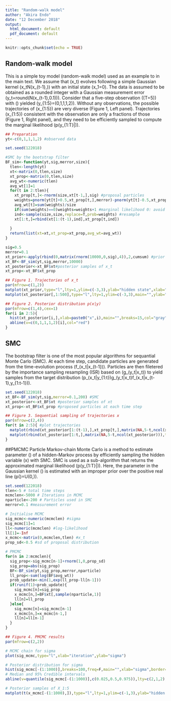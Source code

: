 ---
title: "Random-walk model"
author: "Akira Endo"
date: "12 December 2018"
output:
  html_document: default
  pdf_document: default
---

```{r setup, include=FALSE}
knitr::opts_chunk$set(echo = TRUE)
```

## Random-walk model
This is a simple toy model (random-walk model) used as an example to in the main text. We assume that \(x_t\) evolves following a simple Gaussian kernel \(x_t\sim \mathcal N(x_{t-1},\sigma)\) with an initial state \(x_1=0\). The data is assumed to be obtained as a rounded integer with a Gaussian measurement error \(y_t=round(\mathcal N(x_{t-1},0.1))\). Consider that a five-step observation (\(T=5\)) with \(\sigma=0.5\) yielded \(y_{1:5}=(0,1,1,1,2)\). Without any observations, the possible trajectories of \(x_{1:5}\) are very diverse (Figure 1, Left panel). Trajectories \(x_{1:5}\) consistent with the observation are only a fractions of those (Figure 1, Right panel), and they need to be efficiently sampled to compute the marginal likelihood \(p(y_{1:T}|\sigma)\).

```{r prep}
## Preparation
yt<-c(0,1,1,1,2) #observed data

set.seed(122018)

#SMC by the bootstrap filter
BF_sim<-function(yt,sig,merror,size){
  tlen<-length(yt)
  xt<-matrix(0,tlen,size)
  xt_prop<-matrix(0,tlen,size)
  avg_wt<-numeric(tlen)
  avg_wt[1]=1
  for(t in 2:tlen){
    xt_prop[t,]<-rnorm(size,xt[t-1,],sig) #proposal particles
    weights=pnorm(yt[t]+0.5,xt_prop[t,],merror)-pnorm(yt[t]-0.5,xt_prop[t,],merror) #weighted by p(yt|xt_prop)
    avg_wt[t]=sum(weights)/size
    if(sum(weights)==0)weights=weights+1 #marginal likelihood 0: avoid error in sample() below due to weights=0
    ind<-sample(size,size,replace=T,prob=weights) #resample
    xt[1:t,]=rbind(xt[1:(t-1),ind],xt_prop[t,ind])
    
  }
  return(list(xt=xt,xt_prop=xt_prop,avg_wt=avg_wt))
}

sig=0.5
merror=0.1
xt_prior<-apply(rbind(0,matrix(rnorm(10000,0,sig),4)),2,cumsum) #prior samples of xt
xt_BF<-BF_sim(yt,sig,merror,10000)
xt_posterior<-xt_BF$xt#posterior samples of x_t
xt_prop<-xt_BF$xt_prop
```

```{r plot-traj, fig.width=8,fig.height=4}
## Figure 1. Trajectories of x_t
par(mfrow=c(1,2))
matplot(xt_prior,type="l",lty=1,ylim=c(-3,3),ylab="hidden state",xlab="time")
matplot(xt_posterior[,1:500],type="l",lty=1,ylim=c(-3,3),main="",ylab="hidden state",xlab="time")
```
```{r plot-pos, fig.width=12,fig.height=3}
## Figure 2. Posterior distribution p(x|y)
par(mfrow=c(1,4),cex=1)
for(i in 2:5){
  hist(xt_posterior[i,],xlab=paste0("x",i),main="",breaks=15,col="gray",freq=F,ylim=c(0,2))
  abline(v=c(0,1,1,1,2)[i],col="red")
}


```

## SMC
The bootstrap filter is one of the most popular algorithms for sequantial Monte Carlo (SMC). At each time step, candidate particles are generated from the time-evolution process \(f_\theta(x_t|x_{t-1})\). Particles are then filetered by the importance sampling resampling (ISR) based on \(g_\theta(y_t|x_t)\) to yield samples from the target distribution \(p_\theta(x_t|y_{1:t})\propto g_\theta(y_t|x_t)f_\theta(x_t|x_{t-1},y_{1:t-1})\).

```{r smc}
set.seed(122018)
xt_BF<-BF_sim(yt,sig,merror=0.1,200) #SMC
xt_posterior<-xt_BF$xt #posterior samples of xt
xt_prop<-xt_BF$xt_prop #proposed particles at each time step
```
```{r plot-smc, fig.width=12, fig.height=6}
## Figure 3. Sequential sampling of trajectories x
par(mfrow=c(2,4))
for(t in 2:5){ #plot trajectories
  matplot(rbind(xt_posterior[1:(t-1),],xt_prop[t,],matrix(NA,5-t,ncol(xt_posterior))),type="l",lty=1,ylim=c(-1,3),ylab="hidden state",xlab="time")
  matplot(rbind(xt_posterior[1:t,],matrix(NA,5-t,ncol(xt_posterior))),type="l",lty=1,ylim=c(-1,3),ylab="hidden state",xlab="time")
}

```

##PMCMC
Particle Markov-chain Monte Carlo is a method to estimate parameter \(\theta\) of a hidden-Markov process by efficiently sampling the hidden variable \(x\) with SMC. SMC is used as a sub-algorithm that returns the approximated marginal likelihood \(\hat p(y_{1:T}|\theta)\). Here, the parameter in the Gaussian kernel \(\sigma\) is estimated with an improper prior over the positive real line \(p(\sigma)=\mathcal U(0,\infty)\).

```{r pmcmc}
set.seed(122018)
tlen<-5 # total time steps
mcmclen<-5000 # Iterations in MCMC
nparticle<-200 # Particles used in SMC 
merror=0.1 #measurement error

# Initialise MCMC
sig_mcmc<-numeric(mcmclen) #sigma 
sig_mcmc[1]=1
ll<-numeric(mcmclen) #log-likelihood
ll[1]=-Inf
x_mcmc<-matrix(0,mcmclen,tlen) #x_t
prop_sd<-0.5 #sd of proposal distribution

# PMCMC
for(n in 2:mcmclen){
  sig_prop<-sig_mcmc[n-1]+rnorm(1,0,prop_sd)
  sig_prop=abs(sig_prop)
  BF<-BF_sim(yt,sig_prop,merror,nparticle)
  ll_prop<-sum(log(BF$avg_wt))
  prob_update<-min(1,exp(ll_prop-ll[n-1]))
  if(runif(1)<prob_update){
    sig_mcmc[n]=sig_prop
    x_mcmc[n,]=BF$xt[,sample(nparticle,1)]
    ll[n]=ll_prop
  }else{
    sig_mcmc[n]=sig_mcmc[n-1]
    x_mcmc[n,]=x_mcmc[n-1,]
    ll[n]=ll[n-1]
  }
}
```
```{r plot-pmcmc, fig.width=12, fig.height=8}
## Figure 4. PMCMC results
par(mfrow=c(2,2))

# MCMC chain for sigma
plot(sig_mcmc,type="l",xlab="iteration",ylab="sigma")

# Posterior distribution for sigma
hist(sig_mcmc[-(1:1000)],breaks=100,freq=F,main="",xlab="sigma",border="dimgray")
# Median and 95% Credible intervals
abline(v=quantile(sig_mcmc[-(1:1000)],c(0.025,0.5,0.975)),lty=c(2,1,2),lwd=2,col=1)

# Posterior samples of X_1:5
matplot(t(x_mcmc[-(1:1000),]),type="l",lty=1,ylim=c(-1,3),ylab="hidden state",xlab="time")

```


